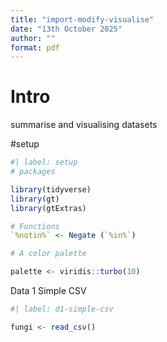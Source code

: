 ```yaml
---
title: "import-modify-visualise"
date: "13th October 2025"
author: ""
format: pdf
---
```


# Intro

summarise and visualising datasets 

#setup

```r
#| label: setup
# packages 

library(tidyverse)
library(gt)
library(gtExtras)

# Functions 
`%notin%` <- Negate (`%in%`)

# A color palette 

palette <- viridis::turbo(10)
```

Data 1 Simple CSV

```r
#| label: d1-simple-csv

fungi <- read_csv()
```



